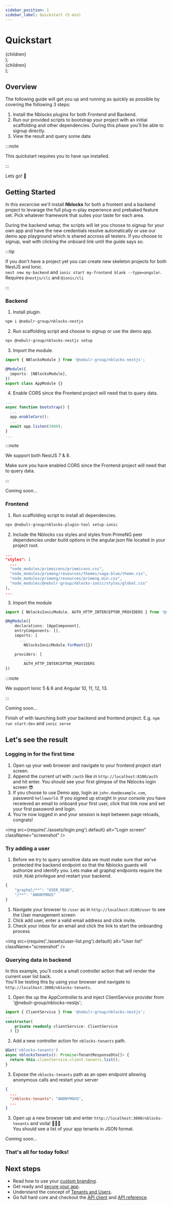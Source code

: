 ```yaml
---
sidebar_position: 1
sidebar_label: Quickstart (5 min)
---
```


# Quickstart


  <div className="row">
    {children}
  </div>
);

  <div className="column">
    {children}
  </div>
);

## Overview

The following guide will get you up and running as quickly as possible by covering the following 3 steps:

1. Install the Nblocks plugins for both Frontend and Backend.
1. Run our provided scripts to bootstrap your project with an initial scaffolding and other dependencies. During this phase you'll be able to signup directly.
1. View the result and query some data

:::note

This quickstart requires you to have `npm` installed.

:::

Lets go! 🚀

## Getting Started
In this excercise we'll install **Nblocks** for both a frontent and a backend project to levarage the full plug-n-play experience and prebaked feature set.
Pick whatever framework that suites your taste for each area.

During the backend setup; the scripts will let you choose to signup for your own app and have the new credentials resolve automatically or use our demo app playground which is shared accross all testers.
If you choose to signup, wait with clicking the onboard link until the guide says so.

:::tip

If you don't have a project yet you can create new skeleton projects for both NestJS and Ionic.   
`nest new my-backend` and `ionic start my-frontend blank --type=angular`.   
Requires `@nestjs/cli` and `@ionic/cli`

:::

<GridContainer>
<GridChild>

### Backend
<Tabs>
<TabItem value="nestjs" label="NestJS" default>

1. Install plugin.
```bash
npm i @nebulr-group/nblocks-nestjs
```

2. Run scaffolding script and choose to signup or use the demo app.
```bash
npx @nebulr-group/nblocks-nestjs setup
```

3. Import the module.
```typescript title="src/app.module.ts"
import { NBlocksModule } from '@nebulr-group/nblocks-nestjs';

@Module({
  imports: [NBlocksModule],
})
export class AppModule {}
```

4. Enable CORS since the Frontend project will need that to query data.
```typescript title="src/main.ts"
...
async function bootstrap() {
  ...
  app.enableCors();
  ...
  await app.listen(3000);
}
...
```

:::note

We support both NestJS 7 & 8.

Make sure you have enabled CORS since the Frontend project will need that to query data.

:::

</TabItem>
<TabItem value="expressjs" label="Express.js">

Coming soon...

</TabItem>
</Tabs>
</GridChild>
<GridChild>

### Frontend
<Tabs>
<TabItem value="ionic" label="Ionic" default>

1. Run scaffolding script to install all dependencies.
```bash
npx @nebulr-group/nblocks-plugin-tool setup-ionic
```

2. Include the Nblocks css styles and styles from PrimeNG peer dependencies under build options in the angular.json file located in your project root.
```json title="angular.json"
...
"styles": [
  ...
  "node_modules/primeicons/primeicons.css",
  "node_modules/primeng/resources/themes/saga-blue/theme.css",
  "node_modules/primeng/resources/primeng.min.css",
  "node_modules/@nebulr-group/nblocks-ionic/styles/global.css"
],
...
```

3. Import the module
```typescript title="src/app/app.module.ts"
import { NblocksIonicModule, AUTH_HTTP_INTERCEPTOR_PROVIDERS } from '@nebulr-group/nblocks-ionic';

@NgModule({
    declarations: [AppComponent],
    entryComponents: [],
    imports: [
      ...
        NblocksIonicModule.forRoot({})

    providers: [
        ...
        AUTH_HTTP_INTERCEPTOR_PROVIDERS
})
```

:::note

We support Ionic 5 & 6 and Angular 10, 11, 12, 13.

:::

</TabItem>
<TabItem value="flutter" label="Flutter">
Coming soon...
</TabItem>
</Tabs>
</GridChild>
</GridContainer>

Finish of with launching both your backend and frontend project. E.g. `npm run start:dev` and `ionic serve`

## Let's see the result

### Logging in for the first time
1. Open up your web browser and navigate to your frontend project start screen. 
1. Append the current url with `/auth` like in `http://localhost:8100/auth` and hit enter. 
You should see your first glimpse of the Nblocks login screen 😎
1. If you choose to use Demo app, login as `john.doe@example.com`, password `helloworld`. If you signed up straight in your console you have receieved an email to onboard your first user, click that link now and set your first password and login.
1. You're now logged in and your session is kept between page reloads, congrats!

<img
  src={require('./assets/login.png').default}
  alt="Login screen"
  className="screenshot"
/>

### Try adding a user
1. Before we try to query sensitive data we must make sure that we've protected the backend endpoint so that the Nblocks guards will authorize and identify you.
Lets make all graphql endpoints require the `USER_READ` privilegue and restart your backend. 
```typescript title="nblocks/config/resourceMappings.json"
{
    "graphql/**": "USER_READ",
    "/**": "ANONYMOUS"
}
```
1. Navigate your browser to `/user` as in `http://localhost:8100/user` to see the User management screen
1. Click add user, enter a valid email address and click invite.
1. Check your inbox for an email and click the link to start the onboarding process

<img
  src={require('./assets/user-list.png').default}
  alt="User list"
  className="screenshot"
/>

### Querying data in backend
In this example, you'll code a small controller action that will render the current user list back.   
You'll be testing this by using your browser and navigate to `http://localhost:3000/nblocks-tenants`.
<Tabs>
<TabItem value="nestjs" label="NestJS" default>

1. Open the up the AppController.ts and inject ClientService provider from '@nebulr-group/nblocks-nestjs';
```typescript title=src/app.controller.ts
import { ClientService } from '@nebulr-group/nblocks-nestjs';
...
constructor(
    private readonly clientService: ClientService
  ) {}
```

2. Add a new controller action for `nblocks-tenants` path.
```typescript title=src/app.controller.ts
@Get('nblocks-tenants')
async nblocksTenants(): Promise<TenantResponseDto[]> {
  return this.clientService.client.tenants.list();
}
```

3. Expose the `nblocks-tenants` path as an open endpoint allowing anonymous calls and restart your server
```json title=nblocks/config/resourceMappings.json
{
  ...
  "/nblocks-tenants": "ANONYMOUS",
  ...
}
```

3. Open up a new browser tab and enter `http://localhost:3000/nblocks-tenants` and voila! 👨🏻‍🍳   
You should see a list of your app tenants in JSON format.



</TabItem>
<TabItem value="expressjs" label="Express.js">
Coming soon...
</TabItem>
</Tabs>

### That's all for today folks!

## Next steps
- Read how to use your [custom branding](guides/branding.mdx).
- Get ready and [secure your app](guides/security.mdx).
- Understand the concept of [Tenants and Users](guides/tenants-users.mdx).
- Go full hard core and checkout the [API client](guides/api-client.mdx) and [API reference](https://nebulr-group.github.io/nblocks-api-docs).